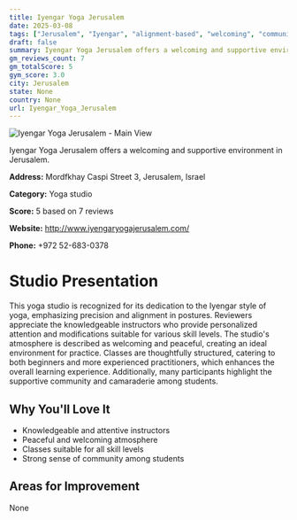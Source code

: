 ```yaml
---
title: Iyengar Yoga Jerusalem
date: 2025-03-08
tags: ["Jerusalem", "Iyengar", "alignment-based", "welcoming", "community-focused", "Jerusalem"]  
draft: false
summary: Iyengar Yoga Jerusalem offers a welcoming and supportive environment in Jerusalem.
gm_reviews_count: 7
gm_totalScore: 5
gym_score: 3.0
city: Jerusalem
state: None
country: None
url: Iyengar_Yoga_Jerusalem
---
```


<div className="aspect-[16/9] relative my-8">
  <img 
    src="https://streetviewpixels-pa.googleapis.com/v1/thumbnail?panoid=sEYS4jkmAsG73eal8YLtnA&cb_client=search.gws-prod.gps&w=408&h=240&yaw=229.14603&pitch=0&thumbfov=100"
    alt="Iyengar Yoga Jerusalem - Main View"
    className="object-cover absolute inset-0 w-full h-full rounded-lg"
  />
</div>

Iyengar Yoga Jerusalem offers a welcoming and supportive environment in Jerusalem.

**Address:** Mordfkhay Caspi Street 3, Jerusalem, Israel

**Category:** Yoga studio

**Score:** 5 based on 7 reviews

**Website:** http://www.iyengaryogajerusalem.com/

**Phone:** +972 52-683-0378

# Studio Presentation

This yoga studio is recognized for its dedication to the Iyengar style of yoga, emphasizing precision and alignment in postures. Reviewers appreciate the knowledgeable instructors who provide personalized attention and modifications suitable for various skill levels. The studio's atmosphere is described as welcoming and peaceful, creating an ideal environment for practice. Classes are thoughtfully structured, catering to both beginners and more experienced practitioners, which enhances the overall learning experience. Additionally, many participants highlight the supportive community and camaraderie among students.

## Why You'll Love It

- Knowledgeable and attentive instructors
- Peaceful and welcoming atmosphere
- Classes suitable for all skill levels
- Strong sense of community among students

## Areas for Improvement

None

<div className="grid grid-cols-1 xl:grid-cols-2 gap-4 my-8">

</div>